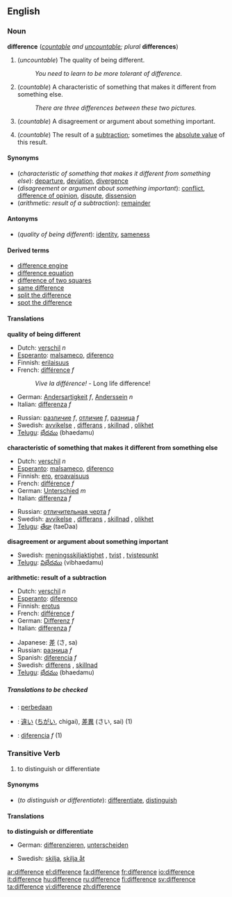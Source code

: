 ==English==

===Noun===
'''difference'''  (''[[countable]] and [[uncountable]]; plural'' '''differences''')

#(''uncountable'') The quality of being different.
#:''You need to learn to be more tolerant of difference.''
#(''countable'') A characteristic of something that makes it different from something else.
#:''There are three differences between these two pictures.''
#(''countable'') A disagreement or argument about something important.
#{{arithmetic}} (''countable'') The result of a [[subtraction]]; sometimes the [[absolute value]] of this result.

====Synonyms====
*(''characteristic of something that makes it different from something else''): [[departure]], [[deviation]], [[divergence]]
*(''disagreement or argument about something important''): [[conflict]], [[difference of opinion]], [[dispute]], [[dissension]]
*(''arithmetic: result of a subtraction''): [[remainder]]

====Antonyms====
*(''quality of being different''): [[identity]], [[sameness]]

====Derived terms====
*[[difference engine]]
*[[difference equation]]
*[[difference of two squares]]
*[[same difference]]
*[[split the difference]]
*[[spot the difference]]

====Translations====
'''quality of being different'''
{{top}}
*Dutch: [[verschil]] ''n''
*[[Esperanto]]: [[malsameco]], [[diferenco]]
*Finnish: [[erilaisuus]]
*French: [[différence]] ''f''
*:''Vive la différence!'' - Long life difference!
*German: [[Andersartigkeit]] ''f'', [[Anderssein]] ''n''
*Italian: [[differenza]] ''f''
{{mid}}
*Russian: [[различие]] ''f'', [[отличие]] ''f'', [[разница]] ''f''
*Swedish: [[avvikelse]] {{c}}, [[differans]] {{c}}, [[skillnad]] {{c}}, [[olikhet]] {{c}}
*[[Telugu]]: [[భేదము]] (bhaedamu)
{{bottom}}

'''characteristic of something that makes it different from something else'''
{{top}}
*Dutch: [[verschil]] ''n''
*[[Esperanto]]: [[malsameco]], [[diferenco]]
*Finnish: [[ero]], [[eroavaisuus]]
*French: [[différence]] ''f''
*German: [[Unterschied]] ''m''
*Italian: [[differenza]] ''f''
{{mid}}
*Russian: [[отличительная черта]] ''f''
*Swedish: [[avvikelse]] {{c}}, [[differans]] {{c}}, [[skillnad]] {{c}}, [[olikhet]] {{c}}
*[[Telugu]]: [[తేడా]] (taeDaa)
{{bottom}}

'''disagreement or argument about something important'''
{{top}}
{{mid}}
*Swedish: [[meningsskiljaktighet]] {{c}}, [[tvist]] {{c}}, [[tvistepunkt]] {{c}}
*[[Telugu]]: [[విభేదము]] (vibhaedamu)
{{bottom}}

'''arithmetic: result of a subtraction'''
{{top}}
*Dutch: [[verschil]] ''n''
*[[Esperanto]]: [[diferenco]]
*Finnish: [[erotus]]
*French: [[différence]] ''f''
*German: [[Differenz]] ''f''
*Italian: [[differenza]] ''f''
{{mid}}
*Japanese: [[差]] (さ, sa)
*Russian: [[разница]] ''f''
*Spanish: [[diferencia]] ''f''
*Swedish: [[differens]] {{c}}, [[skillnad]] {{c}}
*[[Telugu]]: [[భేదము]] (bhaedamu)
{{bottom}}

=====Translations to be checked=====
<!--Remove this section once all of the translations below have been moved into the tables above.-->
{{checktrans}}

*{{ttbc|Indonesian}}: [[beda|perbedaan]]
*{{ttbc|Japanese}}: [[違い]] ([[ちがい]], chigai), [[差異]] (さい, sai) (1)
*{{ttbc|Spanish}}: [[diferencia]] ''f'' (1)

===Transitive Verb===
#to distinguish or differentiate

====Synonyms====
*(''to distinguish or differentiate''): [[differentiate]], [[distinguish]]

====Translations====
'''to distinguish or differentiate'''
{{top}}
*German: [[differenzieren]], [[unterscheiden]]
{{mid}}
*Swedish: [[skilja]], [[skilja åt]]
{{bottom}}

[[ar:difference]]
[[el:difference]]
[[fa:difference]]
[[fr:difference]]
[[io:difference]]
[[it:difference]]
[[hu:difference]]
[[ru:difference]]
[[fi:difference]]
[[sv:difference]]
[[ta:difference]]
[[vi:difference]]
[[zh:difference]]